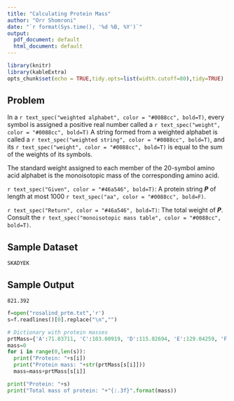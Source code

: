 ```yaml
---
title: "Calculating Protein Mass"
author: "Orr Shomroni"
date: "`r format(Sys.time(), '%d %B, %Y')`"
output:
  pdf_document: default
  html_document: default
---
```


```r
library(knitr)
library(kableExtra)
opts_chunk$set(echo = TRUE,tidy.opts=list(width.cutoff=80),tidy=TRUE)
```

## Problem

In a `r text_spec("weighted alphabet", color = "#0088cc", bold=T)`, every symbol is assigned a positive real number called a `r text_spec("weight", color = "#0088cc", bold=T)` A string formed from a weighted alphabet is called a `r text_spec("weighted string", color = "#0088cc", bold=T)`, and its `r text_spec("weight", color = "#0088cc", bold=T)` is equal to the sum of the weights of its symbols.

The standard weight assigned to each member of the 20-symbol amino acid alphabet is the monoisotopic mass of the corresponding amino acid.

`r text_spec("Given", color = "#46a546", bold=T)`: A protein string ***P*** of length at most 1000 `r text_spec("aa", color = "#0088cc", bold=F)`.

`r text_spec("Return", color = "#46a546", bold=T)`: The total weight of ***P***. Consult the `r text_spec("monoisotopic mass table", color = "#0088cc", bold=T)`.

## Sample Dataset

`SKADYEK`

## Sample Output

`821.392`

```python
f=open("rosalind_prtm.txt",'r')
s=f.readlines()[0].replace("\n","")

# Dictionary with protein masses
prtMass={'A':71.03711, 'C':103.00919, 'D':115.02694, 'E':129.04259, 'F':147.06841, 'G':57.02146, 'H':137.05891, 'I':113.08406, 'K':128.09496, 'L':113.08406, 'M':131.04049, 'N':114.04293, 'P':97.05276, 'Q':128.05858, 'R':156.10111, 'S':87.03203, 'T':101.04768, 'V':99.06841, 'W':186.07931, 'Y':163.06333}
mass=0
for i in range(0,len(s)):
  print("Protein: "+s[i])
  print("Protein mass: "+str(prtMass[s[i]]))
  mass=mass+prtMass[s[i]]

print("Protein: "+s)
print("Total mass of protein: "+"{:.3f}".format(mass))
```
